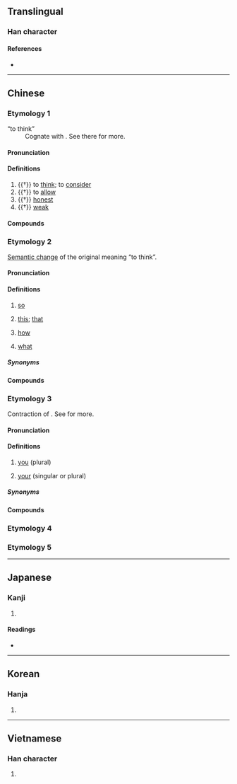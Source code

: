 {{character info/new}}
==Translingual==

===Han character===
{{Han char|rn=61|rad=心|as=06|sn=10|four=22331|canj=OGP|ids=⿱任心}}

====References====
* {{Han ref|kx=0383.160|dkj=10518|dj=0713.070|hdz=42291.030|uh=6041|ud=24641|bh=D1A1|bd=53665}}

----

==Chinese==

===Etymology 1===
{{zh-forms}}
; “to think”
: Cognate with {{och-l|念|to think}}. See there for more.

{{etystub|zh}}

====Pronunciation====
{{zh-pron
|m=rèn
|mc=y
|oc=y
|cat=v,a
}}

====Definitions====
{{zh-hanzi}}

# {{†}} to [[think]]; to [[consider]]
# {{†}} to [[allow]]
# {{†}} [[honest]]
# {{†}} [[weak]]

====Compounds====
{{zh-der|恁約|恁憑}}

===Etymology 2===
{{zh-forms|alt=按-Hakka,咹-Hakka}}
[[Semantic change]] of the original meaning “to think”.

====Pronunciation====
{{zh-pron
|m=恁
|m-s=
|c=jam5,jam6
|c-t=
|g=
|h=pfs=án
|j=
|md=
|mn=
|mn-t=rim2
|mc=y
|oc=y
|cat=v,a
}}

====Definitions====
{{zh-hanzi}}

# {{lb|zh|dialectal|literary}} [[so]]
# {{lb|zh|dialectal|literary}} [[this]]; [[that]]
# {{lb|zh|dialectal|literary}} [[how]]
# {{lb|zh|dialectal|literary}} [[what]]

=====Synonyms=====
{{zh-dial|這麼}}

====Compounds====
{{zh-der|恁人|恁地|恁時|恁般|恁等|恁麼|恁樣|恁廝|恁的|不恁麼|忒恁|直恁}}

===Etymology 3===
{{zh-forms|alt=您}}
Contraction of {{zh-l|汝儂|tr=lí-nâng|we}}. See {{zh-l|*儂|person; ''pronoun suffix''}} for more.

====Pronunciation====
{{zh-pron
|mn=lín
|mn-t=ning2
|cat=pron,det
}}

====Definitions====
{{zh-hanzi}}

# {{lb|zh|Min Nan}} [[you]] (plural)
# {{lb|zh|Min Nan}} [[your]] (singular or plural)

=====Synonyms=====
{{zh-dial|你們}}

====Compounds====
{{zh-der|恁母|恁娘|恁爸|恁嬭|恁老兄|恁厝|恁兜}}

===Etymology 4===
{{zh-see|您|v}}

===Etymology 5===
{{zh-see|飪|v}}

----

==Japanese==

===Kanji===
{{ja-kanji|grade=|rs=心06}}

# {{defn|lang=ja|sort=心06}}

====Readings====
* {{ja-readings
|goon=にん
|kanon=じん
|kanyoon=いん
|kun=おも.う}}

----

==Korean==

===Hanja===
{{ko-hanja|hangeul=임|eumhun=|rv=im|mr=im|y=im}}

# {{defn|lang=ko|sort=心06}}

----

==Vietnamese==

===Han character===
{{vi-hantu|[[nhắm]], [[nhẩm]], [[nhậm]], [[nhẫm]]|rs=心06}}

# {{defn|lang=vi|sort=心06}}